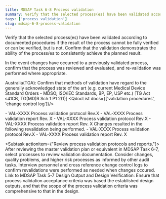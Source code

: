 ```yaml
---
title: MDSAP Task 6-8 Process validation
summary: Verify that the selected process(es) have been validated according to documented procedures if the result of the process cannot be fully verified or can be verified, but is not.
tags: ['process validation']
slug: mdsap-6-8-process-validation
---
```


<RegLang>
Verify that the selected process(es) have been validated according to documented procedures if the result of the process cannot be fully verified or can be verified, but is not.
Confirm that the validation demonstrates the ability of the process/es to consistently achieve the planned result.

In the event changes have occurred to a previously validated process, confirm that the process was reviewed and evaluated, and re-validation was performed where appropriate.

Australia(TGA): Confirm that methods of validation have regard to the generally acknowledged state of the art (e.g. current 
Medical Device Standard Orders - MDSO, ISO/IEC Standards, BP, EP, USP etc.) [TG Act s41CB, TG(MD)R Sch 1 P1 2(1)]
</RegLang>
<QdocList docs={['validation procedures', 'change control log']}/>

<ReportLang>
- VAL-XXXX Process validation protocol Rev.X
- VAL-XXXX Process validation report Rev. X
- VAL-XXXX Process validation protocol Rev.X
- VAL-XXXX Process validation report Rev. X
Changes resulted in the following revalidation being performed.
- VAL-XXXX Process validation protocol Rev.X
- VAL-XXXX Process validation report Rev. X
</ReportLang>

<Subtask actionitem={"Review process validation protocols and reports."}>
After reviewing the master validation plan or equivalent in <QLink>MDSAP Task 6-7</QLink>, select processes to review validation documentation. 
Consider changes, quality problems, and higher risk processes as informed by other audit tasks.  Interview personnel and cross reference change control logs to confirm revalidations were performed as needed when changes occured.  
Link to <QLink>MDSAP Task 5-7 Design Output and Design Verification</QLink>: Ensure that process validation acceptance criteria was based the established design outputs, and that the scope of the process validation criteria was comprehensive to that in the design.
</Subtask>



